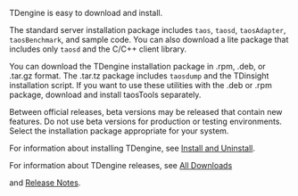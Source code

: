 
TDengine is easy to download and install.

The standard server installation package includes `taos`, `taosd`, `taosAdapter`, `taosBenchmark`, and sample code. You can also download a lite package that includes only `taosd` and the C/C++ client library.

You can download the TDengine installation package in .rpm, .deb, or .tar.gz format. The .tar.tz package includes `taosdump`  and the TDinsight installation script. If you want to use these utilities with the .deb or .rpm package, download and install taosTools separately.

Between official releases, beta versions may be released that contain new features. Do not use beta versions for production or testing environments. Select the installation package appropriate for your system.

<PkgList type={0}/>

For information about installing TDengine, see [Install and Uninstall](/operation/pkg-install).

For information about TDengine releases, see [All Downloads](https://tdengine.com/all-downloads)

and [Release Notes](https://github.com/taosdata/TDengine/releases). 
